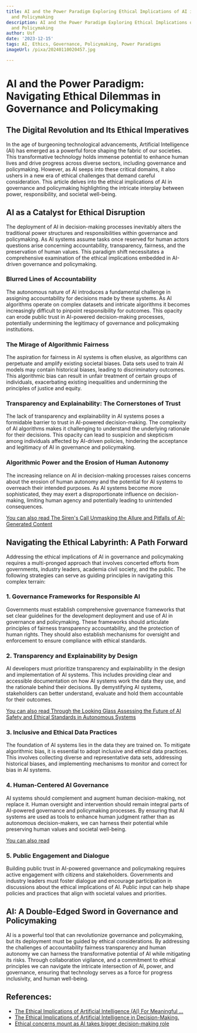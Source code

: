 ```yaml
---
title: AI and the Power Paradigm Exploring Ethical Implications of AI in Governance
  and Policymaking
description: AI and the Power Paradigm Exploring Ethical Implications of AI in Governance
  and Policymaking
author: Usf
date: '2023-12-15'
tags: AI, Ethics, Governance, Policymaking, Power Paradigms
imageUrl: /pixa/20240110020457.jpg

---
```

# AI and  the Power Paradigm: Navigating  Ethical Dilemmas in Governance and Policymaking

## The Digital Revolution and Its Ethical  Imperatives

In the  age  of burgeoning technological advancements, Artificial Intelligence (AI) has emerged as a powerful force shaping the  fabric of our societies. This transformative technology holds immense potential to enhance  human lives and drive progress across diverse sectors, including governance and policymaking. However, as AI  seeps into these critical  domains, it also ushers in a new era of  ethical challenges that demand careful consideration. This  article delves into the ethical implications of AI in governance and policymaking highlighting the intricate interplay between power, responsibility, and societal well-being.

## AI as  a Catalyst for Ethical Disruption

The deployment of AI in decision-making processes inevitably alters the traditional power structures  and responsibilities within governance and policymaking. As  AI  systems assume tasks once reserved for human  actors questions arise concerning accountability, transparency,  fairness, and the preservation of human  values. This  paradigm  shift necessitates a comprehensive examination of the ethical implications embedded in AI-driven  governance and policymaking.

### Blurred Lines of Accountability

The autonomous nature of  AI introduces a fundamental challenge in assigning accountability for  decisions made by these systems. As AI algorithms operate on complex datasets and intricate algorithms it becomes increasingly  difficult to  pinpoint responsibility  for outcomes. This opacity  can erode public trust in AI-powered decision-making processes, potentially undermining the legitimacy of governance  and policymaking institutions.

### The  Mirage of Algorithmic Fairness

The aspiration for fairness in AI systems is often elusive, as algorithms can  perpetuate and amplify existing societal biases.  Data sets used to train AI models may contain  historical biases, leading to discriminatory outcomes. This algorithmic  bias can result in unfair treatment  of certain groups of individuals, exacerbating  existing inequalities and undermining the principles of justice and equity.

### Transparency and Explainability: The  Cornerstones of Trust

The lack of transparency  and explainability in AI systems poses a formidable barrier to  trust in AI-powered decision-making. The complexity of AI algorithms makes it  challenging to understand the underlying  rationale for their decisions. This  opacity can  lead to suspicion and skepticism among individuals affected by AI-driven policies, hindering the acceptance and legitimacy of AI in governance and  policymaking.

### Algorithmic Power and the Erosion of Human Autonomy

The increasing reliance on AI in decision-making processes raises concerns  about the erosion of human autonomy and  the potential for AI systems to overreach their intended purposes. As AI  systems become more sophisticated, they may exert a disproportionate influence on decision-making, limiting human agency and potentially leading to unintended  consequences.

[You  can  also read The Siren's Call Unmasking the Allure and  Pitfalls of AI-Generated Content](The%20Siren%27s%20Call%20Unmasking%20the%20Allure%20and%20Pitfalls%20of%20AI-Generated%20Content)


## Navigating the  Ethical Labyrinth: A Path Forward

Addressing the ethical implications of AI  in governance and policymaking requires a multi-pronged approach  that involves concerted efforts from governments, industry  leaders, academia civil society, and the public. The  following strategies can serve as guiding principles in navigating this complex terrain:

### 1. Governance Frameworks for Responsible AI

Governments must establish comprehensive governance frameworks that set clear guidelines for the development deployment  and use of AI in governance  and policymaking. These frameworks should articulate principles of fairness transparency accountability, and the protection of human rights.  They should also establish mechanisms for oversight and enforcement to ensure compliance with  ethical standards.

### 2. Transparency and Explainability by Design

AI developers must prioritize transparency and explainability in the design and implementation  of AI systems. This includes providing  clear and accessible documentation on how AI systems work the data they use, and the  rationale behind their decisions. By demystifying AI systems, stakeholders can  better understand, evaluate and hold them  accountable for  their outcomes.

[You can also read Through the Looking Glass Assessing the  Future of AI Safety and Ethical Standards in Autonomous Systems](Through%20the%20Looking%20Glass%20Assessing%20the%20Future%20of%20AI%20Safety%20and%20Ethical%20Standards%20in%20Autonomous%20Systems)


### 3. Inclusive  and Ethical Data Practices

The foundation of AI systems lies in the data they are trained on. To mitigate algorithmic bias, it is essential to adopt inclusive and  ethical  data practices. This involves collecting diverse and representative  data sets, addressing historical biases, and implementing mechanisms to monitor and  correct for bias in AI systems.

### 4. Human-Centered AI Governance

AI systems should complement and augment human decision-making, not replace it. Human oversight and intervention should remain integral parts of AI-powered governance and  policymaking processes. By ensuring that AI systems  are used as tools to enhance human judgment  rather than as autonomous decision-makers, we  can harness their potential while preserving human values and societal well-being.

[You can also read ]()


### 5. Public Engagement and Dialogue

Building public trust in AI-powered governance and  policymaking requires active engagement with citizens and stakeholders. Governments and industry leaders must foster dialogue and encourage participation in discussions about the ethical implications of AI. Public input can help shape policies and practices that align with  societal values and priorities.

## AI: A Double-Edged Sword in  Governance and Policymaking

AI is  a powerful tool that can revolutionize governance and policymaking, but its deployment must be guided by  ethical considerations. By addressing the challenges of accountability fairness transparency and human autonomy we can harness the  transformative potential of AI while mitigating its risks.  Through collaboration  vigilance, and  a commitment to ethical principles we can navigate the intricate intersection of AI, power,  and governance, ensuring that technology serves as a force for progress inclusivity, and human well-being.

## References:
- [The Ethical Implications of Artificial Intelligence (AI) For Meaningful ...](https://link.springer.com/article/10.1007/s10551-023-05339-7)
- [The Ethical Implications of Artificial Intelligence in Decision-Making.](https://www.linkedin.com/pulse/ethical-implications-artificial-intelligence-decision-making)
- [Ethical concerns mount as AI takes bigger decision-making role](https://news.harvard.edu/gazette/story/2020/10/ethical-concerns-mount-as-ai-takes-bigger-decision-making-role/)
